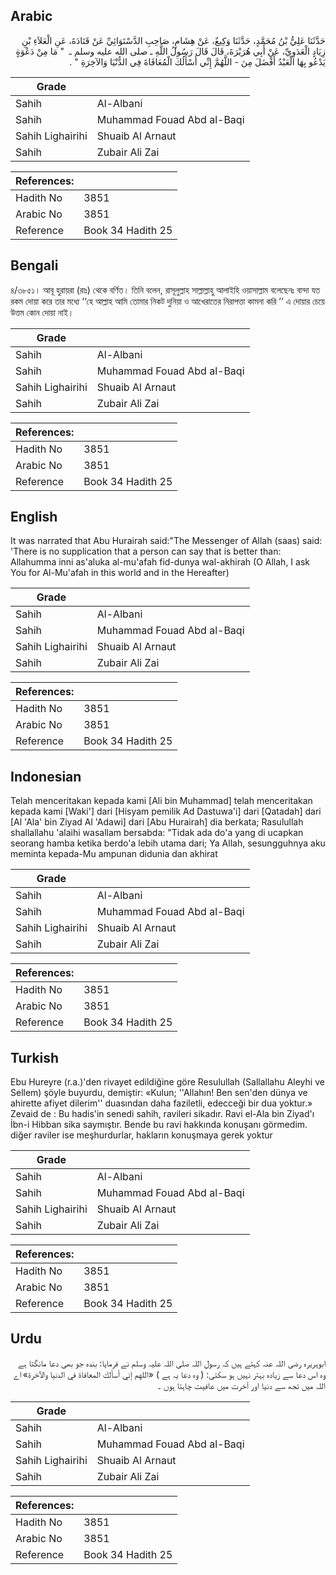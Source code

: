 ## Arabic


<div dir="rtl" lang="ar" style={{fontSize:'larger',backgroundColor:'#f8f9fa',padding:20}}>
حَدَّثَنَا عَلِيُّ بْنُ مُحَمَّدٍ، حَدَّثَنَا وَكِيعٌ، عَنْ هِشَامٍ، صَاحِبِ الدَّسْتَوَائِيِّ عَنْ قَتَادَةَ، عَنِ الْعَلاَءِ بْنِ زِيَادٍ الْعَدَوِيِّ، عَنْ أَبِي هُرَيْرَةَ، قَالَ قَالَ رَسُولُ اللَّهِ ـ صلى الله عليه وسلم ـ ‏ "‏ مَا مِنْ دَعْوَةٍ يَدْعُو بِهَا الْعَبْدُ أَفْضَلَ مِنَ - اللَّهُمَّ إِنِّي أَسْأَلُكَ الْمُعَافَاةَ فِي الدُّنْيَا وَالآخِرَةِ ‏"‏ ‏.‏
</div>
<div style={{backgroundColor:'#f8f9fa',padding:20, marginBottom: 10}}><table> <thead> <tr> <th>Grade</th> <th></th> </tr> </thead> <tbody> <tr><td>Sahih</td><td>Al-Albani</td></tr><tr><td>Sahih</td><td>Muhammad Fouad Abd al-Baqi</td></tr><tr><td>Sahih Lighairihi</td><td>Shuaib Al Arnaut</td></tr><tr><td>Sahih</td><td>Zubair Ali Zai</td></tr></tbody></table><table> <thead> <tr> <th>References:</th> <th></th> </tr> </thead> <tbody><tr><td>Hadith No</td><td>3851</td></tr><tr><td>Arabic No</td><td>3851</td></tr><tr><td>Reference</td><td>Book 34 Hadith 25</td></tr></tbody></table></div>

## Bengali


<div dir="ltr" lang="bn" style={{fontSize:'larger',backgroundColor:'#f8f9fa',padding:20}}>
৪/৩৮৫১। আবূ হুরায়রা (রাঃ) থেকে বর্ণিত। তিনি বলেন, রাসূলুল্লাহ সাল্লাল্লাহু আলাইহি ওয়াসাল্লাম বলেছেনঃ বান্দা যত রকম দোয়া করে তার মধ্যে ‘‘হে আল্লাহ আমি তোমার নিকট দুনিয়া ও আখেরাতের নিরাপত্তা কামনা করি ’’ এ দোয়ার চেয়ে উত্তম কোন দোয়া নাই।
</div>
<div style={{backgroundColor:'#f8f9fa',padding:20, marginBottom: 10}}><table> <thead> <tr> <th>Grade</th> <th></th> </tr> </thead> <tbody> <tr><td>Sahih</td><td>Al-Albani</td></tr><tr><td>Sahih</td><td>Muhammad Fouad Abd al-Baqi</td></tr><tr><td>Sahih Lighairihi</td><td>Shuaib Al Arnaut</td></tr><tr><td>Sahih</td><td>Zubair Ali Zai</td></tr></tbody></table><table> <thead> <tr> <th>References:</th> <th></th> </tr> </thead> <tbody><tr><td>Hadith No</td><td>3851</td></tr><tr><td>Arabic No</td><td>3851</td></tr><tr><td>Reference</td><td>Book 34 Hadith 25</td></tr></tbody></table></div>

## English


<div dir="ltr" lang="en" style={{fontSize:'larger',backgroundColor:'#f8f9fa',padding:20}}>
It was narrated that Abu Hurairah said:"The Messenger of Allah (saas) said: 'There is no supplication that a person can say that is better than: Allahumma inni as'aluka al-mu'afah fid-dunya wal-akhirah (O Allah, I ask You for Al-Mu'afah in this world and in the Hereafter)
</div>
<div style={{backgroundColor:'#f8f9fa',padding:20, marginBottom: 10}}><table> <thead> <tr> <th>Grade</th> <th></th> </tr> </thead> <tbody> <tr><td>Sahih</td><td>Al-Albani</td></tr><tr><td>Sahih</td><td>Muhammad Fouad Abd al-Baqi</td></tr><tr><td>Sahih Lighairihi</td><td>Shuaib Al Arnaut</td></tr><tr><td>Sahih</td><td>Zubair Ali Zai</td></tr></tbody></table><table> <thead> <tr> <th>References:</th> <th></th> </tr> </thead> <tbody><tr><td>Hadith No</td><td>3851</td></tr><tr><td>Arabic No</td><td>3851</td></tr><tr><td>Reference</td><td>Book 34 Hadith 25</td></tr></tbody></table></div>

## Indonesian


<div dir="ltr" lang="id" style={{fontSize:'larger',backgroundColor:'#f8f9fa',padding:20}}>
Telah menceritakan kepada kami [Ali bin Muhammad] telah menceritakan kepada kami [Waki'] dari [Hisyam pemilik Ad Dastuwa'i] dari [Qatadah] dari [Al 'Ala' bin Ziyad Al 'Adawi] dari [Abu Hurairah] dia berkata; Rasulullah shallallahu 'alaihi wasallam bersabda: "Tidak ada do'a yang di ucapkan seorang hamba ketika berdo'a lebih utama dari; Ya Allah, sesungguhnya aku meminta kepada-Mu ampunan didunia dan akhirat
</div>
<div style={{backgroundColor:'#f8f9fa',padding:20, marginBottom: 10}}><table> <thead> <tr> <th>Grade</th> <th></th> </tr> </thead> <tbody> <tr><td>Sahih</td><td>Al-Albani</td></tr><tr><td>Sahih</td><td>Muhammad Fouad Abd al-Baqi</td></tr><tr><td>Sahih Lighairihi</td><td>Shuaib Al Arnaut</td></tr><tr><td>Sahih</td><td>Zubair Ali Zai</td></tr></tbody></table><table> <thead> <tr> <th>References:</th> <th></th> </tr> </thead> <tbody><tr><td>Hadith No</td><td>3851</td></tr><tr><td>Arabic No</td><td>3851</td></tr><tr><td>Reference</td><td>Book 34 Hadith 25</td></tr></tbody></table></div>

## Turkish


<div dir="ltr" lang="tr" style={{fontSize:'larger',backgroundColor:'#f8f9fa',padding:20}}>
Ebu Hureyre (r.a.)'den rivayet edildiğine göre Resulullah (Sallallahu Aleyhi ve Sellem) şöyle buyurdu, demiştir: «Kulun; ''Allahın! Ben sen'den dünya ve ahirette afiyet dilerim'' duasından daha faziletli, edecceği bir dua yoktur.» Zevaid de : Bu hadis'in senedi sahih, ravileri sikadır. Ravi el-Ala bin Ziyad'ı İbn-i Hibban sika saymıştır. Bende bu ravi hakkında konuşanı görmedim. diğer raviler ise meşhurdurlar, hakların konuşmaya gerek yoktur
</div>
<div style={{backgroundColor:'#f8f9fa',padding:20, marginBottom: 10}}><table> <thead> <tr> <th>Grade</th> <th></th> </tr> </thead> <tbody> <tr><td>Sahih</td><td>Al-Albani</td></tr><tr><td>Sahih</td><td>Muhammad Fouad Abd al-Baqi</td></tr><tr><td>Sahih Lighairihi</td><td>Shuaib Al Arnaut</td></tr><tr><td>Sahih</td><td>Zubair Ali Zai</td></tr></tbody></table><table> <thead> <tr> <th>References:</th> <th></th> </tr> </thead> <tbody><tr><td>Hadith No</td><td>3851</td></tr><tr><td>Arabic No</td><td>3851</td></tr><tr><td>Reference</td><td>Book 34 Hadith 25</td></tr></tbody></table></div>

## Urdu


<div dir="rtl" lang="ur" style={{fontSize:'larger',backgroundColor:'#f8f9fa',padding:20}}>
ابوہریرہ رضی اللہ عنہ کہتے ہیں کہ رسول اللہ صلی اللہ علیہ وسلم نے فرمایا: بندہ جو بھی دعا مانگتا ہے وہ اس دعا سے زیادہ بہتر نہیں ہو سکتی: ( وہ دعا یہ ہے ) «اللهم إني أسألك المعافاة في الدنيا والآخرة» اے اللہ میں تجھ سے دنیا اور آخرت میں عافیت چاہتا ہوں ۔
</div>
<div style={{backgroundColor:'#f8f9fa',padding:20, marginBottom: 10}}><table> <thead> <tr> <th>Grade</th> <th></th> </tr> </thead> <tbody> <tr><td>Sahih</td><td>Al-Albani</td></tr><tr><td>Sahih</td><td>Muhammad Fouad Abd al-Baqi</td></tr><tr><td>Sahih Lighairihi</td><td>Shuaib Al Arnaut</td></tr><tr><td>Sahih</td><td>Zubair Ali Zai</td></tr></tbody></table><table> <thead> <tr> <th>References:</th> <th></th> </tr> </thead> <tbody><tr><td>Hadith No</td><td>3851</td></tr><tr><td>Arabic No</td><td>3851</td></tr><tr><td>Reference</td><td>Book 34 Hadith 25</td></tr></tbody></table></div>